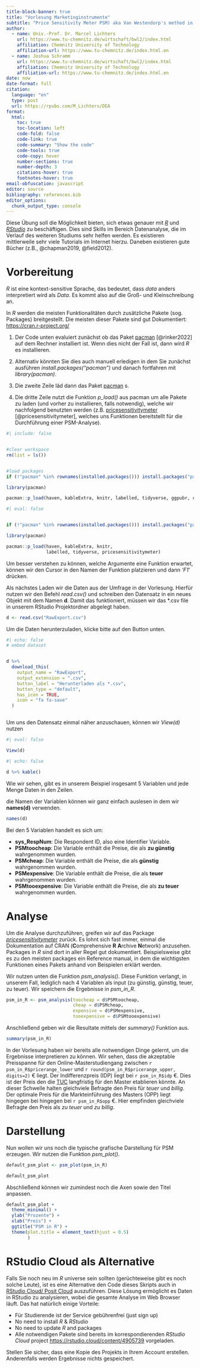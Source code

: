 ```yaml
---
title-block-banner: true
title: "Vorlesung Marketinginstrumente"
subtitle: "Price Sensitivity Meter PSM) aka Van Westendorp's method in R"
author: 
  - name: Univ.-Prof. Dr. Marcel Lichters
    url: https://www.tu-chemnitz.de/wirtschaft/bwl2/index.html
    affiliation: Chemnitz University of Technology
    affiliation-url: https://www.tu-chemnitz.de/index.html.en
  - name: Joshua Schramm
    url: https://www.tu-chemnitz.de/wirtschaft/bwl2/index.html
    affiliation: Chemnitz University of Technology
    affiliation-url: https://www.tu-chemnitz.de/index.html.en
date: now
date-format: full
citation:
  language: "en"
  type: post
  url: https://rpubs.com/M_Lichters/DEA
format:
  html:
    toc: true
    toc-location: left
    code-fold: false
    code-link: true
    code-summary: "Show the code"
    code-tools: true
    code-copy: hover
    number-sections: true
    number-depth: 3
    citations-hover: true
    footnotes-hover: true
email-obfuscation: javascript
editor: source
bibliography: references.bib
editor_options: 
  chunk_output_type: console
---
```


Diese Übung soll die Möglichkeit bieten, sich etwas genauer mit [*R*](https://cran.r-project.org/) und [*RStudio*](https://posit.co/products/open-source/rstudio/) zu beschäftigen. Dies sind Skills im Bereich Datenanalyse, die im Verlauf des weiteren Studiums sehr helfen werden. Es existieren mittlerweile sehr viele Tutorials im Internet hierzu. Daneben existieren gute Bücher (z.B., @chapman2019, @field2012).

# Vorbereitung

::: callout-note
*R* ist eine kontext-sensitive Sprache, das bedeutet, dass *data* anders interpretiert wird als *Data*. Es kommt also auf die Groß- und Kleinschreibung an.
:::

In *R* werden die meisten Funktionalitäten durch zusätzliche Pakete (sog. Packages) breitgestellt. Die meisten dieser Pakete sind gut Dokumentiert: <https://cran.r-project.org/>

1.  Der Code unten evaluiert zunächst ob das Paket [pacman](https://cran.r-project.org/web/packages/pacman/index.html) [@rinker2022] auf dem Rechner installiert ist. Wenn dies nicht der Fall ist, dann wird *R* es installieren.

2.  Alternativ könnten Sie dies auch manuell erledigen in dem Sie zunächst ausführen *install.packages("pacman")* und danach fortfahren mit *library(pacman)*.

3.  Die zweite Zeile läd dann das Paket [pacman](https://cran.r-project.org/web/packages/pacman/index.html) s.

4.  Die dritte Zeile nutzt die Funktion *p_load()* aus pacman um alle Pakete zu laden (und vorher zu installieren, falls notwendig), welche wir nachfolgend benutzten werden (z.B. [pricesensitivitymeter](https://cran.r-project.org/web/packages/pricesensitivitymeter/index.html) [@pricesensitivitymeter], welches uns Funktionen bereitstellt für die Durchführung einer PSM-Analyse).



```r
#| include: false


#clear workspace
rm(list = ls())


#load packages
if (!"pacman" %in% rownames(installed.packages())) install.packages("pacman")

library(pacman)

pacman::p_load(haven, kableExtra, knitr, labelled, tidyverse, ggpubr, quarto, downloadthis, pricesensitivitymeter)


```



```r
#| eval: false


if (!"pacman" %in% rownames(installed.packages())) install.packages("pacman")

library(pacman)

pacman::p_load(haven, kableExtra, knitr, 
               labelled, tidyverse, pricesensitivitymeter)

```

::: callout-tip
Um besser verstehen zu können, welche Argumente eine Funktion erwartet, können wir den Cursor in den Namen der Funktion platzieren und dann *'F1'* drücken.
:::


Als nächstes Laden wir die Daten aus der Umfrage in der Vorlesung. Hierfür nutzen wir den Befehl *read.csv()* und schreiben den Datensatz in ein neues Objekt mit dem Namen **d**. Damit das funktioniert, müssen wir das *.csv file in unserem RStudio Projektordner abgelegt haben.

```r
d <- read.csv("RawExport.csv")

```


::: callout-important

Um die Daten herunterzuladen, klicke bitte auf den Button unten.

:::



```r
#| echo: false
# embed dataset


d %>%
  download_this(
    output_name = "RawExport",
    output_extension = ".csv",
    button_label = "Herunterladen als *.csv",
    button_type = "default",
    has_icon = TRUE,
    icon = "fa fa-save"
  )



```







Um uns den Datensatz einmal näher anzuschauen, können wir *View(d)* nutzen

```r
#| eval: false

View(d)


```

```r
#| echo: false

d %>% kable() 


```

Wie wir sehen, gibt es in unserem Beispiel insgesamt 5 Variablen und jede Menge Daten in den Zeilen.

die Namen der Variablen können wir ganz einfach auslesen in dem wir **names(d)** verwenden.

```r

names(d)

```

Bei den 5 Variablen handelt es sich um: <br>

<ul>

<li>**sys_RespNum**: Die Respondent ID, also eine Identifier Variable.</li>

<li>**PSMtoocheap**: Die Variable enthält die Preise, die als **zu günstig** wahrgenommen wurden.</li>

<li>**PSMcheap**: Die Variable enthält die Preise, die als **günstig** wahrgenommen wurden.</li>

<li>**PSMexpensive**: Die Variable enthält die Preise, die als **teuer** wahrgenommen wurden.</li>

<li>**PSMtooexpensive**: Die Variable enthält die Preise, die als **zu teuer** wahrgenommen wurden.</li>

</ul>

# Analyse

Um die Analyse durchzuführen, greifen wir auf das Package [*pricesensitivitymeter*](https://cran.r-project.org/web/packages/pricesensitivitymeter/index.html){target="_blank"} zurück. Es lohnt sich fast immer, einmal die Dokumentation auf CRAN (**C**omprehensive **R** **A**rchive **N**etwork) anzusehen. Packages in *R* sind dort in aller Regel gut dokumentiert. Beispielsweise gibt es zu den meisten packages ein Reference manual, in dem die wichtigsten Funktionen eines Pakets anhand von Beispielen erklärt werden.

Wir nutzen unten die Funktion *psm_analysis()*. Diese Funktion verlangt, in unserem Fall, lediglich nach 4 Variablen als input (zu günstig, günstig, teuer, zu teuer). Wir speichern die Ergebnisse in *psm_in_R*.

```r

psm_in_R <- psm_analysis(toocheap = d$PSMtoocheap, 
                         cheap = d$PSMcheap, 
                         expensive = d$PSMexpensive, 
                         tooexpensive = d$PSMtooexpensive)

```

Anschließend geben wir die Resultate mittels der *summary()* Funktion aus.

```r

summary(psm_in_R)


```

In der Vorlesung haben wir bereits alle notwendigen Dinge gelernt, um die Ergebnisse interpretieren zu können. Wir sehen, dass die akzeptable Preisspanne für den Online-Masterstudiengang zwischen `r psm_in_R$pricerange_lower` und 
`r round(psm_in_R$pricerange_upper, digits=2)` € liegt. 
Der Indifferenzpreis (IDP) liegt bei `r psm_in_R$idp` €. Dies ist der Preis den die [TUC](https://www.tu-chemnitz.de/index.html.en) langfristig für den Master etablieren könnte. An dieser Schwelle halten gleichviele Befragte den Preis für *teuer* und *billig*. Der optimale Preis für die Markteinführung des Masters (OPP) liegt hingegen bei hingegen bei `r psm_in_R$opp` €. Hier empfinden gleichviele Befragte den Preis als *zu teuer* und *zu billig*.

# Darstellung

Nun wollen wir uns noch die typische grafische Darstellung für PSM erzeugen. Wir nutzen die Funktion *psm_plot()*.

```r
default_psm_plot <- psm_plot(psm_in_R)

default_psm_plot
```

Abschließend können wir zumindest noch die Axen sowie den Titel anpassen.

```r

default_psm_plot + 
  theme_minimal() + 
  ylab("Prozente") + 
  xlab("Preis") + 
  ggtitle("PSM in R") + 
  theme(plot.title = element_text(hjust = 0.5)
        )

```

# RStudio Cloud als Alternative

Falls Sie noch neu im *R* universe sein sollten (gerüchteweise gibt es noch solche Leute), ist es eine Alternative den Code dieses Skripts auch in [RStudio Cloud/ Posit Cloud](https://rstudio.cloud/) auszuführen. Diese Lösung ermöglicht es Daten in RStudio zu analysieren, wobei die gesamte Analyse im Web Browser läuft. Das hat natürlich einige Vorteile:

-   Für Studierende ist der Service gebührenfrei (just sign up)
-   No need to install *R* & *RStudio*
-   No need to update *R* and packages
-   Alle notwendigen Pakete sind bereits im korrespondierenden *RStudio Cloud* project [https://rstudio.cloud/content/4905739](https://rstudio.cloud/content/4905739) vorgeladen.

:::{.callout-note}

Stellen Sie sicher, dass eine Kopie des Projekts in Ihrem Account erstellen. Anderenfalls werden Ergebnisse nichts gespeichert.
:::


